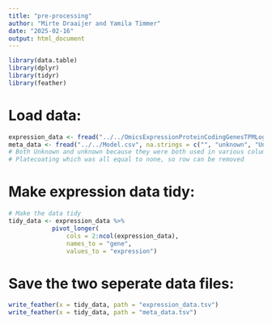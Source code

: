 ```yaml
---
title: "pre-processing"
author: "Mirte Draaijer and Yamila Timmer"
date: "2025-02-16"
output: html_document
---
```


```r
library(data.table)
library(dplyr)
library(tidyr)
library(feather)
```

# Load data:
```r
expression_data <- fread("../../OmicsExpressionProteinCodingGenesTPMLogp1.csv")
meta_data <- fread("../../Model.csv", na.strings = c("", "unknown", "Unknown", "None")) 
# Both Unknown and unknown because they were both used in various columns and None was used for 
# Platecoating which was all equal to none, so row can be removed
```

# Make expression data tidy:
```r
# Make the data tidy
tidy_data <- expression_data %>% 
            pivot_longer(
                cols = 2:ncol(expression_data),
                names_to = "gene",
                values_to = "expression")

```

# Save the two seperate data files:
```r
write_feather(x = tidy_data, path = "expression_data.tsv")
write_feather(x = tidy_data, path = "meta_data.tsv")
```